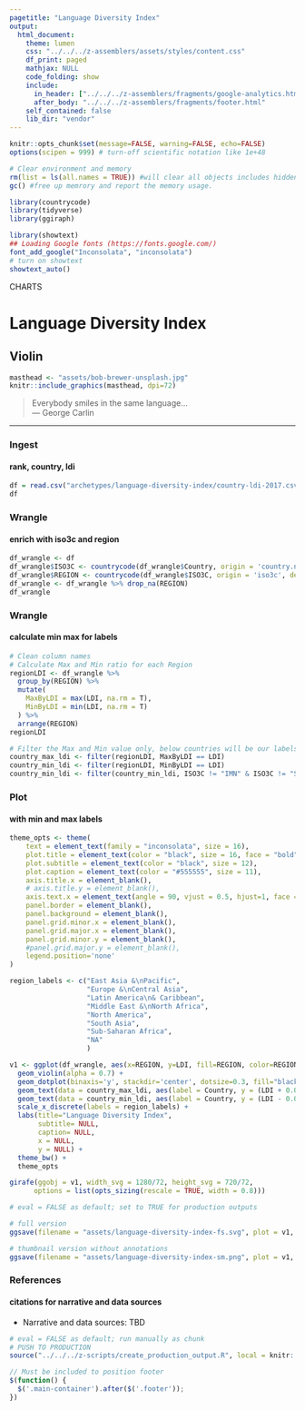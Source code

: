 ```yaml
---
pagetitle: "Language Diversity Index"
output:
  html_document:
    theme: lumen
    css: "../../../z-assemblers/assets/styles/content.css"
    df_print: paged
    mathjax: NULL
    code_folding: show
    include:
      in_header: ["../../../z-assemblers/fragments/google-analytics.html", "../../../z-assemblers/fragments/header.html"]
      after_body: "../../../z-assemblers/fragments/footer.html"
    self_contained: false
    lib_dir: "vendor"
---
```


```r

knitr::opts_chunk$set(message=FALSE, warning=FALSE, echo=FALSE)
options(scipen = 999) # turn-off scientific notation like 1e+48

# Clear environment and memory
rm(list = ls(all.names = TRUE)) #will clear all objects includes hidden objects.
gc() #free up memrory and report the memory usage.

library(countrycode)
library(tidyverse)
library(ggiraph)

library(showtext)
## Loading Google fonts (https://fonts.google.com/)
font_add_google("Inconsolata", "inconsolata")
# turn on showtext
showtext_auto()

```

<div class="activity">
CHARTS
</div>

# Language Diversity Index
## Violin


```r

masthead <- "assets/bob-brewer-unsplash.jpg"
knitr::include_graphics(masthead, dpi=72)

```

> Everybody smiles in the same language...\
--- George Carlin\ 

***

### Ingest
#### rank, country, ldi

```r

df = read.csv("archetypes/language-diversity-index/country-ldi-2017.csv", header=TRUE, stringsAsFactors=TRUE, encoding="UTF-8")
df

```


### Wrangle
#### enrich with iso3c and region

```r

df_wrangle <- df
df_wrangle$ISO3C <- countrycode(df_wrangle$Country, origin = 'country.name', destination = 'iso3c')
df_wrangle$REGION <- countrycode(df_wrangle$ISO3C, origin = 'iso3c', destination = 'region')
df_wrangle <- df_wrangle %>% drop_na(REGION)
df_wrangle

```


### Wrangle
#### calculate min max for labels

```r

# Clean column names
# Calculate Max and Min ratio for each Region
regionLDI <- df_wrangle %>%
  group_by(REGION) %>%
  mutate(
    MaxByLDI = max(LDI, na.rm = T),
    MinByLDI = min(LDI, na.rm = T)
  ) %>%
  arrange(REGION)
regionLDI

# Filter the Max and Min value only, below countries will be our labels
country_max_ldi <- filter(regionLDI, MaxByLDI == LDI)
country_min_ldi <- filter(regionLDI, MinByLDI == LDI)
country_min_ldi <- filter(country_min_ldi, ISO3C != "IMN" & ISO3C != "SMR")

```


### Plot
#### with min and max labels


```r

theme_opts <- theme(
    text = element_text(family = "inconsolata", size = 16), 
    plot.title = element_text(color = "black", size = 16, face = "bold"),
    plot.subtitle = element_text(color = "black", size = 12),
    plot.caption = element_text(color = "#555555", size = 11),
    axis.title.x = element_blank(),
    # axis.title.y = element_blank(),
    axis.text.x = element_text(angle = 90, vjust = 0.5, hjust=1, face = "bold"),
    panel.border = element_blank(),
    panel.background = element_blank(),
    panel.grid.minor.x = element_blank(),
    panel.grid.major.x = element_blank(),
    panel.grid.minor.y = element_blank(),
    #panel.grid.major.y = element_blank(),
    legend.position='none'
)

region_labels <- c("East Asia &\nPacific",
                   "Europe &\nCentral Asia",
                   "Latin America\n& Caribbean",
                   "Middle East &\nNorth Africa", 
                   "North America", 
                   "South Asia", 
                   "Sub-Saharan Africa",
                   "NA"
                   )

v1 <- ggplot(df_wrangle, aes(x=REGION, y=LDI, fill=REGION, color=REGION)) + # x, y order
  geom_violin(alpha = 0.7) + 
  geom_dotplot(binaxis='y', stackdir='center', dotsize=0.3, fill="black", color="black") +
  geom_text(data = country_max_ldi, aes(label = Country, y = (LDI + 0.05)), vjust = 0.0, hjust = 0.5, color = "black", family = "inconsolata") +
  geom_text(data = country_min_ldi, aes(label = Country, y = (LDI - 0.05)), vjust = 1.0, hjust = 0.5, color = "black", family = "inconsolata") +
  scale_x_discrete(labels = region_labels) +
  labs(title="Language Diversity Index", 
       subtitle= NULL,
       caption= NULL,
       x = NULL,
       y = NULL) +
  theme_bw() +
  theme_opts

girafe(ggobj = v1, width_svg = 1280/72, height_svg = 720/72,
      options = list(opts_sizing(rescale = TRUE, width = 0.8)))

```


```r

# eval = FALSE as default; set to TRUE for production outputs

# full version
ggsave(filename = "assets/language-diversity-index-fs.svg", plot = v1, width=1280/72, height=720/72)

# thumbnail version without annotations
ggsave(filename = "assets/language-diversity-index-sm.png", plot = v1, width=4, height=2.25)

```


### References
#### citations for narrative and data sources

* Narrative and data sources: TBD


```r

# eval = FALSE as default; run manually as chunk
# PUSH TO PRODUCTION
source("../../../z-scripts/create_production_output.R", local = knitr::knit_global())

```



```js

// Must be included to position footer
$(function() {
  $('.main-container').after($('.footer'));
})

```

